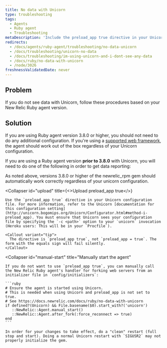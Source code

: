 ```yaml
---
title: No data with Unicorn
type: troubleshooting
tags:
  - Agents
  - Ruby agent
  - Troubleshooting
metaDescription: 'Include the preload_app true directive in your Unicorn configuration for New Relic''s Ruby agent, and then do a clean stop and restart.'
redirects:
  - /docs/agents/ruby-agent/troubleshooting/no-data-unicorn
  - /docs/troubleshooting/unicorn-no-data
  - /docs/troubleshooting/im-using-unicorn-and-i-dont-see-any-data
  - /docs/ruby/no-data-with-unicorn
  - /node/3026
freshnessValidatedDate: never
---
```


## Problem

If you do not see data with Unicorn, follow these procedures based on your New Relic Ruby agent version.

## Solution

If you are using Ruby agent version 3.8.0 or higher, you should not need to do any additional configuration. If you're using a [supported web framework](/docs/ruby/supported-frameworks), the agent should work out of the box regardless of your Unicorn configuration.

If you are using a Ruby agent version <DNT>**prior to 3.8.0**</DNT> with Unicorn, you will need to do one of the following in order to get data reporting:

<CollapserGroup>
  <Collapser
    id="upgrade"
    title="Upgrade to newrelic_rpm 3.8.0 or higher"
  >
    As noted above, versions 3.8.0 or higher of the newrelic_rpm gem should automatically work correctly regardless of your unicorn configuration.
  </Collapser>

  <Collapser
    id="upload"
    title={<>Upload <InlineCode>preload_app true</InlineCode></>}
  >
    Use the `preload_app true` directive in your Unicorn configuration file. For more information, refer to the Unicorn [documentation for this configuration setting](http://unicorn.bogomips.org/Unicorn/Configurator.html#method-i-preload_app). You must ensure that Unicorn sees your configuration file by specifying the `-c <path>` option to your `unicorn` invocation (Heroku users: This will be in your `Procfile`).

    <Callout variant="tip">
      The directive is `preload_app true`, not `preload_app = true`. The form with the equals sign will fail silently.
    </Callout>
  </Collapser>

  <Collapser
    id="manual-start"
    title="Manually start the agent"
  >
    If you do not want to use `preload_app true`, you can manually call the New Relic Ruby agent's handler for forking web servers from an initializer file in `config/initializers`:

    ```ruby
    # Ensure the agent is started using Unicorn.
    # This is needed when using Unicorn and preload_app is not set to true.
    # See https://docs.newrelic.com/docs/ruby/no-data-with-unicorn 
    if defined?(Unicorn) && File.basename($0).start_with?('unicorn') 
       ::NewRelic::Agent.manual_start() 
       ::NewRelic::Agent.after_fork(:force_reconnect => true) 
    end
    ```

    In order for your changes to take effect, do a "clean" restart (full stop and start). Doing a normal Unicorn restart with `SIGUSR2` may not properly initialize the gem.
  </Collapser>
</CollapserGroup>
